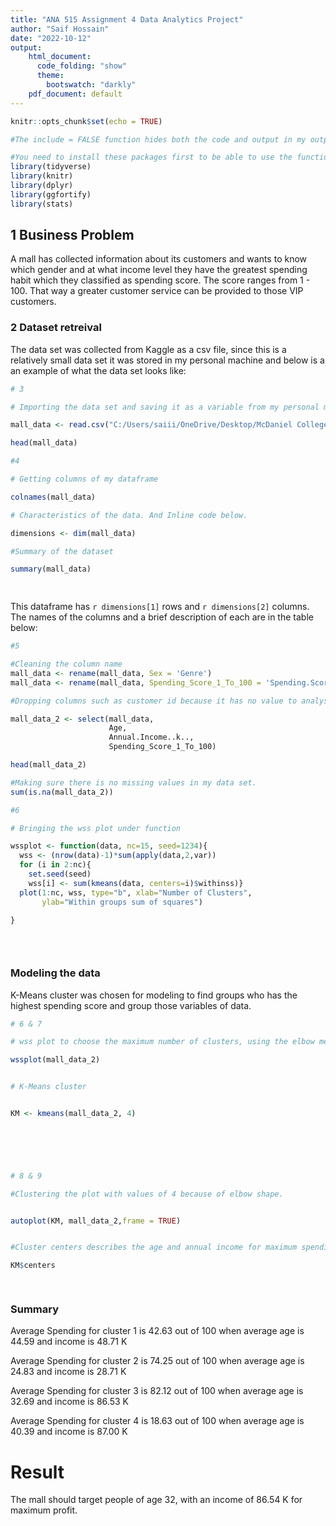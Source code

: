 ---
title: "ANA 515 Assignment 4 Data Analytics Project"
author: "Saif Hossain"
date: "2022-10-12"
output: 
    html_document:
      code_folding: "show"
      theme:
        bootswatch: "darkly"
    pdf_document: default
---

```{r setup, include=FALSE}
knitr::opts_chunk$set(echo = TRUE)
```

```{r, include = FALSE}
#The include = FALSE function hides both the code and output in my output document

#You need to install these packages first to be able to use the functions within them. You can install them from the Tools tab or write a new code chunk: install.packages("package_name"). 
library(tidyverse)
library(knitr)
library(dplyr)
library(ggfortify)
library(stats)
```




## 1 Business Problem

A mall has collected information about its customers and wants to know which gender and at what income level they have the greatest spending habit which they classified as spending score. The score ranges from 1 - 100. That way a greater customer service can be provided to those VIP customers.


### 2 Dataset retreival

The data set was collected from Kaggle as a csv file, since this is a relatively small data set it was stored in my personal machine and below is a an example of what the data set looks like:

```{r mall, results= TRUE}
# 3

# Importing the data set and saving it as a variable from my personal machine.

mall_data <- read.csv("C:/Users/saiii/OneDrive/Desktop/McDaniel College/ANA 515/Week 8/Mall_Customers.csv", header=TRUE, stringsAsFactors=FALSE) 

head(mall_data)
```



```{r results = TRUE}

#4

# Getting columns of my dataframe

colnames(mall_data)

# Characteristics of the data. And Inline code below.

dimensions <- dim(mall_data)

#Summary of the dataset

summary(mall_data)

  
```


This dataframe has `r dimensions[1]` rows and `r dimensions[2]` columns. The names of the columns and a brief description of each are in the table below:


```{r results = TRUE}

#5

#Cleaning the column name
mall_data <- rename(mall_data, Sex = 'Genre')
mall_data <- rename(mall_data, Spending_Score_1_To_100 = 'Spending.Score..1.100.')

#Dropping columns such as customer id because it has no value to analysis and sex for discrimination purposes.

mall_data_2 <- select(mall_data,
                      Age,
                      Annual.Income..k..,
                      Spending_Score_1_To_100)

head(mall_data_2)

#Making sure there is no missing values in my data set.
sum(is.na(mall_data_2))

```



```{r results = FALSE}

#6

# Bringing the wss plot under function

wssplot <- function(data, nc=15, seed=1234){
  wss <- (nrow(data)-1)*sum(apply(data,2,var))
  for (i in 2:nc){
    set.seed(seed)
    wss[i] <- sum(kmeans(data, centers=i)$withinss)}
  plot(1:nc, wss, type="b", xlab="Number of Clusters",
       ylab="Within groups sum of squares")
  
}


  
```

### Modeling the data

K-Means cluster was chosen for modeling to find groups who has the highest spending score and group those variables of data.


```{r results = TRUE}

# 6 & 7

# wss plot to choose the maximum number of clusters, using the elbow method 4 is a good number of clusters.

wssplot(mall_data_2) 


# K-Means cluster


KM <- kmeans(mall_data_2, 4)




  
```




```{r results = TRUE}

# 8 & 9

#Clustering the plot with values of 4 because of elbow shape.


autoplot(KM, mall_data_2,frame = TRUE)


#Cluster centers describes the age and annual income for maximum spending score.

KM$centers

  
```


### Summary

Average Spending for cluster 1 is 42.63 out of 100 when average age is 44.59 and income is 48.71 K

Average Spending for cluster 2 is 74.25 out of 100 when average age is 24.83 and income is 28.71 K

Average Spending for cluster 3 is 82.12 out of 100 when average age is 32.69 and income is 86.53 K

Average Spending for cluster 4 is 18.63 out of 100 when average age is 40.39 and income is 87.00 K


# Result

The mall should target people of age 32, with an income of 86.54 K for maximum profit.
